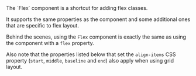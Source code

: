 
<div className="large">
  The `Flex` component is a shortcut for adding flex classes.
</div>

It supports the same properties as the <DivLink/> component and some
additional ones that are specific to flex layout.

Behind the scenes, using the `Flex` component is exactly the same as using
the <DivLink/> component with a `flex` property.

Also note that the properties listed below that set the `align-items` CSS
property (`start`, `middle`, `baseline` and `end`) also apply when using grid
layout.

<Example
  Component={Component}
  code={Source}
/>
